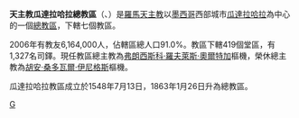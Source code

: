 {{Infobox Roman Catholic diocese 
|jurisdiction     = 總教區
|name             = 瓜達拉哈拉
 |latin           = Archidioecesis Guadalaiarensis 
 |image           = Guadalajara´s Cathedral, Jalisco, Mexico.jpg
 |caption         = 聖母升天主教座堂
 |location        = [[墨西哥|墨西哥]] 
|territory        = [[哈利斯科州|哈利斯科州]]
|population       =  6,164,000 
|rite             = [[罗马礼|罗马礼]]
|patron           = 
|province         = 
|established      = 1548年
|cathedral        = [[聖母升天主教座堂_(瓜達拉哈拉)|聖母升天主教座堂]]
|co-cathedral     = 
|leadership       = 總主教 
|website          = http://www.arquidiocesisgdl.org.mx/
|metropolitan     =
|ordinary         = 弗蘭西斯科·羅夫萊斯·奧爾特加樞機
|coadjutor archbishop = 
|coadjutor bishop = 
|auxiliary        = 
|emeritus         = 胡安·桑多瓦爾·伊尼格斯樞機
}}
'''天主教瓜達拉哈拉總教區'''（{{lang-la|Archidioecesis Guadalaiarensis}}、{{lang-es|Arquidiócesis de Guadalajara}}）是[[羅馬天主教|羅馬天主教]]以[[墨西哥|墨西哥]]西部城市[[瓜達拉哈拉|瓜達拉哈拉]]為中心的一個[[總教區|總教區]]，下轄七個教區。

2006年有教友6,164,000人，佔轄區總人口91.0%。教區下轄419個堂區，有1,327名司鐸。現任教區總主教為[[弗朗西斯科·羅夫萊斯·奧爾特加|弗朗西斯科·羅夫萊斯·奧爾特加]]樞機，榮休總主教為[[胡安·桑多瓦爾·伊尼格斯|胡安·桑多瓦爾·伊尼格斯]]樞機。

瓜達拉哈拉教區成立於1548年7月13日，1863年1月26日升為總教區。

{{墨西哥天主教教區}}
[[Category:墨西哥天主教教區|G]]